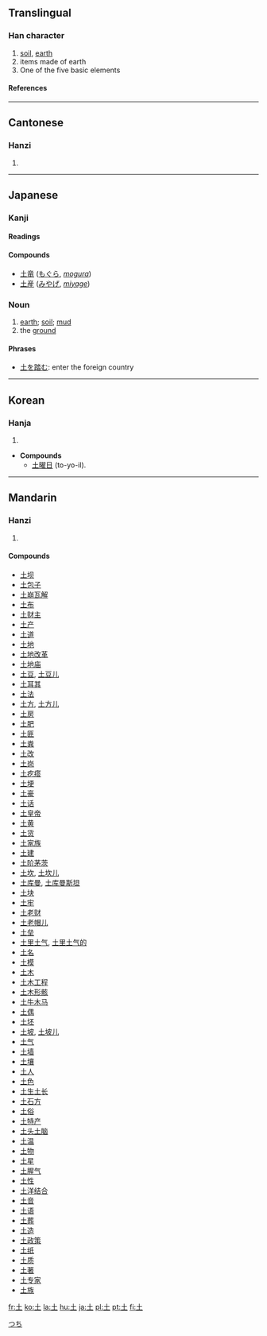 ==Translingual==
{{Han stroke|[[Image:土-order.gif]]}}
===Han character===
{{Han char|rn=32|rad=土|as=00|sn=3|four=4010<sub>0</sub>|canj=土 (G)}}
# [[soil]], [[earth]]
# items made of earth
# One of the five basic elements
====References====
{{Han ref|kx=0223.010|dkj=04867|dj=0453.230|hdz=10415.010|uh=571F|ud=22303|bh=A467|bd=42087}}
----
==Cantonese==
===Hanzi===
{{yue-hanzi|jyut=tou2|y=tou2}}
# {{defn|Cantonese}}
----
== Japanese ==
[[Category:1000_Japanese_basic_words|つち]]
===Kanji===
{{ja-kanji|grade=1|rs=土00}}
====Readings====
{{ja-readings|on=[[ど]] (do), [[と]] (to)|kun=[[つち]] (tsuchi)}}

====Compounds====
*[[土竜]] ([[もぐら]], ''[[mogura]]'')
*[[土産]] ([[みやげ]], ''[[miyage]]'')

===Noun===
{{ja-noun|k|hira=つち|rom=tsuchi}}
# [[earth]]; [[soil]]; [[mud]]
# the [[ground]]

====Phrases====
*[[土を踏む]]: enter the foreign country

----
==Korean==
===Hanja===
{{ko-hanja|hangeul=[[토]], [[두]]|eumhun=흙|rv=to, du|mr=t'o, tu}}
# {{defn|Korean}}
*'''Compounds'''
**[[土曜日]] (to-yo-il).

----
==Mandarin==
===Hanzi===
{{cmn-hanzi|pin=[[tǔ]] (tu3)|wg=t'u<sup>3</sup>}}
# {{defn|Mandarin}}

====Compounds====
*[[土坝]]
*[[土包子]]
*[[土崩瓦解]]
*[[土布]]
*[[土财主]]
*[[土产]]
*[[土道]]
*[[土地]]
*[[土地改革]]
*[[土地庙]]
*[[土豆]], [[土豆儿]]
*[[土耳其]]
*[[土法]]
*[[土方]], [[土方儿]]
*[[土房]]
*[[土肥]]
*[[土匪]]
*[[土粪]]
*[[土改]]
*[[土岗]]
*[[土疙瘩]]
*[[土埂]]
*[[土豪]]
*[[土话]]
*[[土皇帝]]
*[[土黄]]
*[[土货]]
*[[土家族]]
*[[土建]]
*[[土阶茅茨]]
*[[土坎]], [[土坎儿]]
*[[土库曼]], [[土库曼斯坦]]
*[[土块]]
*[[土牢]]
*[[土老财]]
*[[土老帽儿]]
*[[土垒]]
*[[土里土气]], [[土里土气的]]
*[[土名]]
*[[土模]]
*[[土木]]
*[[土木工程]]
*[[土木形骸]]
*[[土牛木马]]
*[[土偶]]
*[[土坯]]
*[[土坡]], [[土坡儿]]
*[[土气]]
*[[土墙]]
*[[土壤]]
*[[土人]]
*[[土色]]
*[[土生土长]]
*[[土石方]]
*[[土俗]]
*[[土特产]]
*[[土头土脑]]
*[[土温]]
*[[土物]]
*[[土星]]
*[[土腥气]]
*[[土性]]
*[[土洋结合]]
*[[土音]]
*[[土语]]
*[[土葬]]
*[[土造]]
*[[土政策]]
*[[土纸]]
*[[土质]]
*[[土著]]
*[[土专家]]
*[[土族]]

[[fr:土]]
[[ko:土]]
[[la:土]]
[[hu:土]]
[[ja:土]]
[[pl:土]]
[[pt:土]]
[[fi:土]]